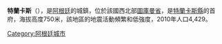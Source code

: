 '''特蘭卡斯'''（{{lang-es|Trancas}}），是[[阿根廷|阿根廷]]的城鎮，位於該國西北部[[圖庫曼省|圖庫曼省]]，是[[特蘭卡斯縣|特蘭卡斯縣]]的首府，海拔高度750米，該地區的地震活動頻繁和低強度，2010年人口4,429。

{{Argentina-geo-stub}}
[[Category:阿根廷城市|Category:阿根廷城市]]
